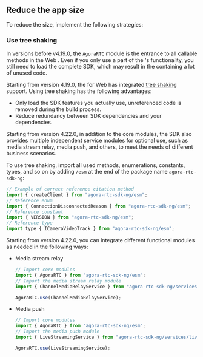 <PlatformWrapper platform="web">

## Reduce the app size

To reduce the <Vpl k="CLIENT" /> size, implement the following strategies:

### Use tree shaking

In versions before v4.19.0, the `AgoraRTC` module is the entrance to all callable methods in the Web <Vg k="VSDK" />. Even if you only use a part of the <Vg k="VSDK" />'s functionality, you still need to load the complete SDK, which may result in the <Vpl k="CLIENT" /> containing a lot of unused code.

Starting from version 4.19.0, the <Vg k="VSDK" /> for Web has integrated [tree shaking](https://webpack.js.org/guides/tree-shaking/) support. Using tree shaking has the following advantages:

- Only load the SDK features you actually use, unreferenced code is removed during the build process.
- Reduce redundancy between SDK dependencies and your <Vpl k="CLIENT" /> dependencies.

Starting from version 4.22.0, in addition to the core modules, the SDK also provides multiple independent service modules for optional use, such as media stream relay, media push, and others, to meet the needs of different business scenarios.

To use tree shaking, import all used methods, enumerations, constants, types, and so on by adding `/esm` at the end of the package name `agora-rtc-sdk-ng`:

```javascript
// Example of correct reference citation method
import { createClient } from "agora-rtc-sdk-ng/esm";
// Reference enum
import { ConnectionDisconnectedReason } from "agora-rtc-sdk-ng/esm";
// Reference constant
import { VERSION } from "agora-rtc-sdk-ng/esm";
// Reference type
import type { ICameraVideoTrack } from "agora-rtc-sdk-ng/esm";
```

Starting from version 4.22.0, you can integrate different functional modules as needed in the following ways:

- Media stream relay

    ```javascript
    // Import core modules
    import { AgoraRTC } from "agora-rtc-sdk-ng/esm";
    // Import the media stream relay module
    import { ChannelMediaRelayService } from "agora-rtc-sdk-ng/services/channel-media-relay";

    AgoraRTC.use(ChannelMediaRelayService);
    ```

- Media push

    ```javascript
    // Import core modules
    import { AgoraRTC } from "agora-rtc-sdk-ng/esm";
    // Import the media push module
    import { LiveStreamingService } from "agora-rtc-sdk-ng/services/live-streaming";

    AgoraRTC.use(LiveStreamingService);
    ```

</PlatformWrapper>
